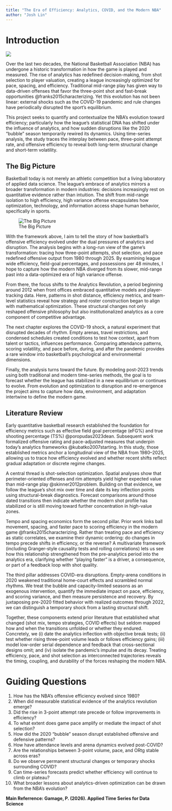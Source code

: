 ```yaml
---
title: "The Era of Efficiency: Analytics, COVID, and the Modern NBA"
author: "Josh Lin"
---
```

# Introduction

![](images/nba_logo.jpg)

Over the last two decades, the National Basketball Association (NBA) has undergone a historic transformation in how the game is played and measured. The rise of analytics has redefined decision-making, from shot selection to player valuation, creating a league increasingly optimized for pace, spacing, and efficiency. Traditional mid-range play has given way to data-driven offenses that favor the three-point shot and fast-break opportunities @franks2015characterizing. Yet this evolution has not been linear: external shocks such as the COVID-19 pandemic and rule changes have periodically disrupted the sport’s equilibrium.

This project seeks to quantify and contextualize the NBA’s evolution toward efficiency; particularly how the league’s statistical DNA has shifted under the influence of analytics, and how sudden disruptions like the 2020 “bubble” season temporarily rewired its dynamics. Using time-series analysis, the study traces the interplay between pace, three-point attempt rate, and offensive efficiency to reveal both long-term structural change and short-term volatility.

## The Big Picture 

Basketball today is not merely an athletic competition but a living laboratory of applied data science. The league’s embrace of analytics mirrors a broader transformation in modern industries: decisions increasingly rest on quantitative evidence rather than intuition. The shift from mid-range isolation to high efficiency, high variance offense encapsulates how optimization, technology, and information access shape human behavior, specifically in sports. 

![The Big Picture](images/flowchart.png)

With the framework above, I aim to tell the story of how basketball’s offensive efficiency evolved under the dual pressures of analytics and disruption. The analysis begins with a long-run view of the game’s transformation: tracing how three-point attempts, shot selection, and pace redefined offensive output from 1980 through 2025. By examining league wide efficiency, field-goal percentages, and possessions per 48 minutes, I hope to capture how the modern NBA diverged from its slower, mid-range past into a data-optimized era of high variance offense.

From there, the focus shifts to the Analytics Revolution, a period beginning around 2012 when front offices embraced quantitative models and player-tracking data. Here, patterns in shot distance, efficiency metrics, and team-level statistics reveal how strategy and roster construction began to align with mathematical optimization. These structural changes not only reshaped offensive philosophy but also institutionalized analytics as a core component of competitive advantage.

The next chapter explores the COVID-19 shock, a natural experiment that disrupted decades of rhythm. Empty arenas, travel restrictions, and condensed schedules created conditions to test how context, apart from talent or tactics, influences performance. Comparing attendance patterns, scoring volatility, and pace before, during, and after the pandemic provides a rare window into basketball's psychological and environmental dimensions.

Finally, the analysis turns toward the future. By modeling post-2023 trends using both traditional and modern time-series methods, the goal is to forecast whether the league has stabilized in a new equilibrium or continues to evolve. From evolution and optimization to disruption and re-emergence the project aims to capture how data, environment, and adaptation intertwine to define the modern game.

## Literature Review

Early quantitative basketball research established the foundation for efficiency metrics such as effective field goal percentage (eFG%) and true shooting percentage (TS%) @poropudas2023dean. Subsequent work formalized offensive rating and pace-adjusted measures that underpin today’s analytics frameworks @kubatko2007starting. In this study, those established metrics anchor a longitudinal view of the NBA from 1980–2025, allowing us to trace how efficiency evolved and whether recent shifts reflect gradual adaptation or discrete regime changes.

A central thread is shot-selection optimization. Spatial analyses show that perimeter-oriented offenses and rim attempts yield higher expected value than mid-range play @skinner2012problem. Building on that evidence, we follow the league’s shot mix over time and date its key inflection points using structural-break diagnostics. Forecast comparisons around those dated transitions then indicate whether the modern shot profile has stabilized or is still moving toward further concentration in high-value zones.

Tempo and spacing economics form the second pillar. Prior work links ball movement, spacing, and faster pace to scoring efficiency in the modern game @franks2015characterizing. Rather than treating pace and efficiency as static correlates, we examine their dynamic ordering: do changes in tempo precede shifts in efficiency, or the reverse? A multivariate framework (including Granger-style causality tests and rolling correlations) lets us see how this relationship strengthened from the pre-analytics period into the analytics era, clarifying whether “playing faster” is a driver, a consequence, or part of a feedback loop with shot quality.

The third pillar addresses COVID-era disruptions. Empty-arena conditions in 2020 weakened traditional home-court effects and scrambled normal rhythms. We treat the bubble and capacity-limited seasons as an exogenous intervention, quantify the immediate impact on pace, efficiency, and scoring variance, and then measure persistence and recovery. By juxtaposing pre-2020 fitted behavior with realized outcomes through 2022, we can distinguish a temporary shock from a lasting structural shift.

Together, these components extend prior literature that established what changed (shot mix, tempo strategies, COVID effects) but seldom mapped how and when the transitions unfolded or whether they endured. Concretely, we (i) date the analytics inflection with objective break tests; (ii) test whether rising three-point volume leads or follows efficiency gains; (iii) model low-order serial dependence and feedback that cross-sectional designs omit; and (iv) isolate the pandemic’s impulse and its decay. Treating efficiency, pace, and shot selection as interconnected trajectories reveals the timing, coupling, and durability of the forces reshaping the modern NBA.

# Guiding Questions

1. How has the NBA’s offensive efficiency evolved since 1980?
2. When did measurable statistical evidence of the analytics revolution emerge?
3. Did the rise in 3-point attempt rate precede or follow improvements in efficiency?
4. To what extent does game pace amplify or mediate the impact of shot selection?
5. How did the 2020 “bubble” season disrupt established offensive and defensive patterns?
6. How have attendance levels and arena dynamics evolved post-COVID?
7. Are the relationships between 3-point volume, pace, and ORtg stable across eras?
8. Do we observe permanent structural changes or temporary shocks surrounding COVID?
9. Can time-series forecasts predict whether efficiency will continue to climb or plateau?
10. What broader lessons about analytics-driven optimization can be drawn from the NBA’s evolution?

**Main Referrence: Gamage, P. (2026). Applied Time Series for Data Science**